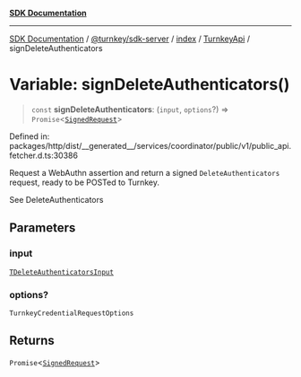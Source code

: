 [**SDK Documentation**](../../../../../../README.mdx)

***

[SDK Documentation](../../../../../../packages.mdx) / [@turnkey/sdk-server](../../../../README.mdx) / [index](../../../README.mdx) / [TurnkeyApi](../README.mdx) / signDeleteAuthenticators

# Variable: signDeleteAuthenticators()

> `const` **signDeleteAuthenticators**: (`input`, `options`?) => `Promise`\<[`SignedRequest`](../../../../../http/index/type-aliases/SignedRequest.mdx)\>

Defined in: packages/http/dist/\_\_generated\_\_/services/coordinator/public/v1/public\_api.fetcher.d.ts:30386

Request a WebAuthn assertion and return a signed `DeleteAuthenticators` request, ready to be POSTed to Turnkey.

See DeleteAuthenticators

## Parameters

### input

[`TDeleteAuthenticatorsInput`](../type-aliases/TDeleteAuthenticatorsInput.mdx)

### options?

`TurnkeyCredentialRequestOptions`

## Returns

`Promise`\<[`SignedRequest`](../../../../../http/index/type-aliases/SignedRequest.mdx)\>
